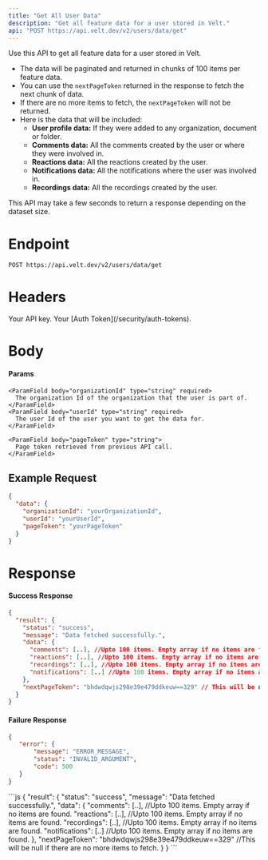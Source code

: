```yaml
---
title: "Get All User Data"
description: "Get all feature data for a user stored in Velt."
api: "POST https://api.velt.dev/v2/users/data/get"
---
```


Use this API to get all feature data for a user stored in Velt.
- The data will be paginated and returned in chunks of 100 items per feature data.
- You can use the `nextPageToken` returned in the response to fetch the next chunk of data.
- If there are no more items to fetch, the `nextPageToken` will not be returned.
- Here is the data that will be included:
  - **User profile data:** If they were added to any organization, document or folder.
  - **Comments data:** All the comments created by the user or where they were involved in.
  - **Reactions data:** All the reactions created by the user.
  - **Notifications data:** All the notifications where the user was involved in.
  - **Recordings data:** All the recordings created by the user.
<Warning>
This API may take a few seconds to return a response depending on the dataset size.
</Warning>

# Endpoint
`POST https://api.velt.dev/v2/users/data/get`


# Headers
<ParamField header="x-velt-api-key" type="string" required>
  Your API key.
</ParamField>

<ParamField header="x-velt-auth-token" type="string" required>
  Your [Auth Token](/security/auth-tokens).
</ParamField>


# Body
#### Params

<ParamField body="data" type="object" required>
  <Expandable title="properties">

    <ParamField body="organizationId" type="string" required>
      The organization Id of the organization that the user is part of.
    </ParamField>
    <ParamField body="userId" type="string" required>
      The user Id of the user you want to get the data for.
    </ParamField>

    <ParamField body="pageToken" type="string">
      Page token retrieved from previous API call.
    </ParamField>

  </Expandable>
</ParamField>


## **Example Request**
```JSON
{
  "data": {
    "organizationId": "yourOrganizationId",
    "userId": "yourUserId",
    "pageToken": "yourPageToken"
  }
}
```

# Response

#### Success Response

```JSON
{
  "result": {
    "status": "success", 
    "message": "Data fetched successfully.",
    "data": {
      "comments": [..], //Upto 100 items. Empty array if no items are found.
      "reactions": [..], //Upto 100 items. Empty array if no items are found.
      "recordings": [..], //Upto 100 items. Empty array if no items are found.
      "notifications": [..] //Upto 100 items. Empty array if no items are found.
    },
    "nextPageToken": "bhdwdqwjs298e39e479ddkeuw==329" // This will be null if there are no more items to fetch.
  }
}

```

#### Failure Response

```JSON
{
   "error": {
       "message": "ERROR_MESSAGE",
       "status": "INVALID_ARGUMENT",
       "code": 500
   }
}
```

<ResponseExample>
```js
{
  "result": {
    "status": "success", 
    "message": "Data fetched successfully.",
    "data": {
      "comments": [..], //Upto 100 items. Empty array if no items are found.
      "reactions": [..], //Upto 100 items. Empty array if no items are found.
      "recordings": [..], //Upto 100 items. Empty array if no items are found.
      "notifications": [..] //Upto 100 items. Empty array if no items are found.
    },
    "nextPageToken": "bhdwdqwjs298e39e479ddkeuw==329" //This will be null if there are no more items to fetch.
  }
}
```
</ResponseExample>